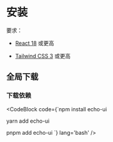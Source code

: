 
# 安装

要求：

- [React 18](https://reactjs.org/) 或更高

- [Tailwind CSS 3](https://tailwindcss.com/) 或更高

## 全局下载

### 下载依赖

<CodeBlock code={`npm install echo-ui

yarn add echo-ui

pnpm add echo-ui `} lang='bash' />
